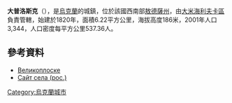 {{coord|47|0|41|N|29|40|14|E|scale:30000|display=title}}

'''大普洛斯克'''（{{lang-uk|Великоплоске}}），是[[烏克蘭|烏克蘭]]的城鎮，位於該國西南部[[敖德薩州|敖德薩州]]，由[[大米海利夫卡區|大米海利夫卡區]]負責管轄，始建於1820年，面積6.22平方公里，海拔高度186米，2001年人口3,344，人口密度每平方公里537.36人。

==參考資料==
* [http://w1.c1.rada.gov.ua/pls/z7502/A005?rdat1=10.02.2012&rf7571=23999 Великоплоске]{{dead link|date=2017年12月 |bot=InternetArchiveBot |fix-attempted=yes }}
* [http://velikoploskoye.narod.ru/history.html Сайт села (рос.)]{{Wayback|url=http://velikoploskoye.narod.ru/history.html |date=20161201220629 }}

{{Ukraine-geo-stub}}
[[Category:烏克蘭城市|Category:烏克蘭城市]]